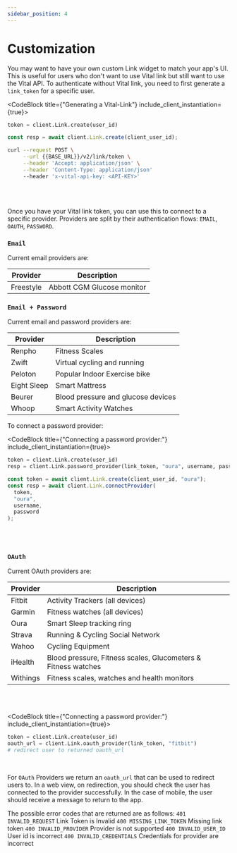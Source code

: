 ```yaml
---
sidebar_position: 4
---
```



# Customization

You may want to have your own custom Link widget to match your app's UI. This is useful for users who don't want to use Vital link but still want to use the Vital API.
To authenticate without Vital link, you need to first generate a `link_token` for a specific user.

<CodeBlock title={"Generating a Vital-Link"} include_client_instantiation={true}>

```python
token = client.Link.create(user_id)
```

```js
const resp = await client.Link.create(client_user_id);
```

```bash
curl --request POST \
     --url {{BASE_URL}}/v2/link/token \
     --header 'Accept: application/json' \
     --header 'Content-Type: application/json'
     --header 'x-vital-api-key: <API-KEY>'
```

</CodeBlock>
<br />
<br />

Once you have your Vital link token, you can use this to connect to a specific provider. Providers are split by their authentication flows: `EMAIL`, `OAUTH`, `PASSWORD`.

### `Email`

Current email providers are:

| Provider  | Description                |
| --------- | -------------------------- |
| Freestyle | Abbott CGM Glucose monitor |

### `Email + Password`

Current email and password providers are:

| Provider    | Description                        |
| ----------- | ---------------------------------- |
| Renpho      | Fitness Scales                     |
| Zwift       | Virtual cycling and running        |
| Peloton     | Popular Indoor Exercise bike       |
| Eight Sleep | Smart Mattress                     |
| Beurer      | Blood pressure and glucose devices |
| Whoop       | Smart Activity Watches             |

To connect a password provider:

<CodeBlock title={"Connecting a password provider:"} include_client_instantiation={true}>

```python
token = client.Link.create(user_id)
resp = client.Link.password_provider(link_token, "oura", username, password)
```

```js
const token = await client.Link.create(client_user_id, "oura");
const resp = await client.Link.connectProvider(
  token,
  "oura",
  username,
  password
);
```

</CodeBlock>
<br />
<br />

### `OAuth`

Current OAuth providers are:

| Provider | Description                                                   |
| -------- | ------------------------------------------------------------- |
| Fitbit   | Activity Trackers (all devices)                               |
| Garmin   | Fitness watches (all devices)                                 |
| Oura     | Smart Sleep tracking ring                                     |
| Strava   | Running & Cycling Social Network                              |
| Wahoo    | Cycling Equipment                                             |
| iHealth  | Blood pressure, Fitness scales, Glucometers & Fitness watches |
| Withings | Fitness scales, watches and health monitors                   |

<br />
<br />

<CodeBlock title={"Connecting a password provider:"} include_client_instantiation={true}>

```python
token = client.Link.create(user_id)
oauth_url = client.Link.oauth_provider(link_token, "fitbit")
# redirect user to returned oauth_url
```

</CodeBlock>
<br />

For `OAuth` Providers we return an `oauth_url` that can be used to redirect users to. In a web view, on redirection, you should check the user has connected to the provider successfully. In the case of mobile, the user should receive a message to return to the app.

The possible error codes that are returned are as follows:
`401 INVALID_REQUEST` Link Token is Invalid
`400 MISSING_LINK_TOKEN` Missing link token
`400 INVALID_PROVIDER` Provider is not supported
`400 INVALID_USER_ID` User id is incorrect
`400 INVALID_CREDENTIALS` Credentials for provider are incorrect
